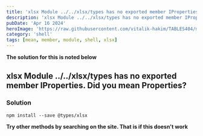 ```yaml
---
title: 'xlsx Module ../../xlsx/types has no exported member IProperties. Did you mean Properties?'
description: 'xlsx Module ../../xlsx/types has no exported member IProperties. Did you mean Properties?'
pubDate: 'Apr 16 2024'
heroImage: 'https://raw.githubusercontent.com/vitalik-hakim/TABLES404/main/error_b/SHELL.jpg'
category: 'shell'
tags: [mean, member, module, shell, xlsx]
---
```


**The solution for this is noted below**

## xlsx Module ../../xlsx/types has no exported member IProperties. Did you mean Properties?

### Solution

```shell
npm install --save @types/xlsx
```

**Try other methods by searching on the site. That is if this doesn't work**
